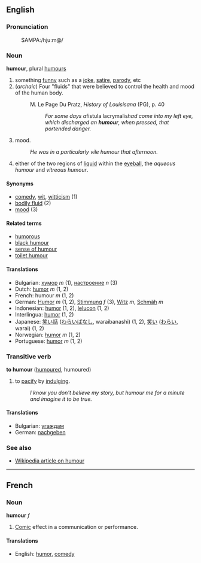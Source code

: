 ==English==
===Pronunciation===
:SAMPA:/hju:m@/

===Noun===
'''humour''', plural [[humours]]

# something [[funny]] such as a [[joke]], [[satire]], [[parody]], etc
# (''archaic'') Four "fluids" that were believed to control the health and mood of the human body.
#:M. Le Page Du Pratz, ''History of Louisisana'' (PG), p. 40
#:: ''For some days a ''fistula lacrymalis'' had come into my left eye, which discharged an '''humour''', when pressed, that portended danger.''
# mood.
#: ''He was in a particularly vile humour that afternoon.''
# either of the two regions of [[liquid]] within the [[eyeball]], the ''aqueous humour'' and ''vitreous humour''.

====Synonyms====
*[[comedy]], [[wit]], [[witticism]] (1)
*[[bodily fluid]] (2)
*[[mood]] (3)

====Related terms====
*[[humorous]]
*[[black humour]]
*[[sense of humour]]
*[[toilet humour]]

====Translations====
*Bulgarian: [[хумор]] ''m'' (1), [[настроение]] ''n'' (3)
*Dutch: [[humor]] ''m'' (1, 2)
*French: humour ''m'' (1, 2)
*German: [[Humor]] ''m'' (1, 2), [[Stimmung]] ''f'' (3), [[Witz]] ''m'', [[Schmäh]] ''m''
*Indonesian: [[humor]] (1, 2), [[lelucon]] (1, 2)
*Interlingua: [[humor]] (1, 2)
*Japanese: [[笑い話]] ([[わらいばなし]], waraibanashi) (1, 2), [[笑い]] ([[わらい]], warai) (1, 2)
*Norwegian: [[humor]] ''m'' (1, 2)
*Portuguese: [[humor]] ''m'' (1, 2)

===Transitive verb===
'''to humour''' ([[humoured]], humoured)

# to [[pacify]] by [[indulge|indulging]].
#: ''I know you don't believe my story, but humour me for a minute and imagine it to be true.''

====Translations====
*Bulgarian: [[угаждам]]
*German: [[nachgeben]]

===See also===
*[[en:Humour|Wikipedia article on humour]]
----
==French==
===Noun===
'''humour''' ''f''

# [[Comic]] effect in a communication or performance.

====Translations====
*English: [[humor]], [[comedy]]